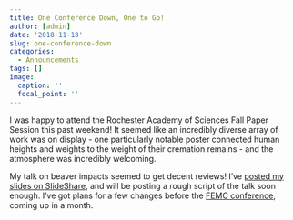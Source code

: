 ```yaml
---
title: One Conference Down, One to Go!
author: [admin]
date: '2018-11-13'
slug: one-conference-down
categories:
  - Announcements
tags: []
image:
  caption: ''
  focal_point: ''
---
```

  
  
I was happy to attend the Rochester Academy of Sciences Fall Paper Session this past weekend! It seemed like an incredibly diverse array of work was on display - one particularly notable poster connected human heights and weights to the weight of their cremation remains - and the atmosphere was incredibly welcoming.

My talk on beaver impacts seemed to get decent reviews! I've [posted my slides on SlideShare](https://www.slideshare.net/MichaelMahoney83/beaver-foraging-preferences-and-impacts-on-forest-structure-ras), and will be posting a rough script of the talk soon enough. I've got plans for a few changes before the [FEMC conference](https://www.mikemahoney218.com/post/twofallconf2018/2018-10-23-two-fall-conferences/), coming up in a month.